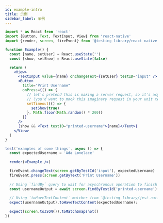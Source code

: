 ```yaml
---
id: example-intro
title: 示例
sidebar_label: 示例
---
```


```jsx
import * as React from 'react'
import {Button, Text, TextInput, View} from 'react-native'
import {render, screen, fireEvent} from '@testing-library/react-native'

function Example() {
  const [name, setUser] = React.useState('')
  const [show, setShow] = React.useState(false)

  return (
    <View>
      <TextInput value={name} onChangeText={setUser} testID="input" />
      <Button
        title="Print Username"
        onPress={() => {
          // let's pretend this is making a server request, so it's async
          // (you'd want to mock this imaginary request in your unit tests)...
          setTimeout(() => {
            setShow(true)
          }, Math.floor(Math.random() * 200))
        }}
      />
      {show && <Text testID="printed-username">{name}</Text>}
    </View>
  )
}

test('examples of some things', async () => {
  const expectedUsername = 'Ada Lovelace'
  
  render(<Example />)

  fireEvent.changeText(screen.getByTestId('input'), expectedUsername)
  fireEvent.press(screen.getByText('Print Username'))
  
  // Using `findBy` query to wait for asynchronous operation to finish
  const usernameOutput = await screen.findByTestId('printed-username')
  
  // Using `toHaveTextContent` matcher from `@testing-library/jest-native` package.
  expect(usernameOutput).toHaveTextContent(expectedUsername);
  
  expect(screen.toJSON()).toMatchSnapshot()
})
```
